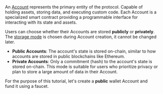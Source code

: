 An [Account](https://0xmiden.github.io/miden-docs/imported/miden-base/src/account.html) represents the primary entity of the protocol. Capable of holding assets, storing data, and executing custom code. Each Account is a specialized smart contract providing a programmable interface for interacting with its state and assets.

Users can choose whether their Accounts are stored **publicly** or **privately**. The [storage mode](https://0xmiden.github.io/miden-docs/imported/miden-base/src/account.html#account-storage-mode) is chosen during Account creation, it cannot be changed later.

- **Public Accounts**: The account's state is stored on-chain, similar to how accounts are stored in public blockchains like Ethereum.
- **Private Accounts**: Only a commitment (hash) to the account's state is stored on-chain. This mode is suitable for users who prioritize privacy or plan to store a large amount of data in their Account.

For the purpose of this tutorial, let's create a **public** wallet Account and fund it using a faucet.
